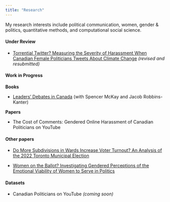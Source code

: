 ```yaml
---
title: "Research"
---
```


My research interests include political communication, women, gender & politics, quantitative methods, and computational social science.

#### Under Review

-   [Torrential Twitter? Measuring the Severity of Harassment When Canadian Female Politicians Tweets About Climate Change](https://github.com/InessaDeAngelis/Torrential_Twitter_Paper/blob/main/Outputs/Paper/paper_for_pub.pdf) *(revised and resubmitted)*


#### Work in Progress

**Books**

-   [Leaders' Debates in Canada](https://github.com/InessaDeAngelis/Leaders_Debates) (with Spencer McKay and Jacob Robbins-Kanter)

**Papers**

-   The Cost of Comments: Gendered Online Harassment of Canadian Politicians on YouTube

#### Other papers

-   [Do More Subdivisions in Wards Increase Voter Turnout? An Analysis of the 2022 Toronto Municipal Election](/pdfs/toronto_elections_paper.pdf)

-   [Women on the Ballot? Investigating Gendered Perceptions of the Emotional Viability of Women to Serve in Politics](/pdfs/women_in_politics_paper_pub.pdf)

#### Datasets

-   Canadian Politicians on YouTube *(coming soon)*
